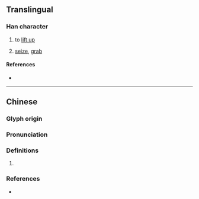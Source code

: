 {{character info/new}}
==Translingual==

===Han character===
{{Han char|rn=64|rad=手|as=08|sn=11|four=55027|canj=QQMB|ids=⿰扌青}}

# {{lb|zh|Cantonese}} to [[lift up]]
# [[seize]], [[grab]]

====References====
* {{Han ref|kx=0436.160|dkj=12239|dj=0786.020|hdz=31890.090|uh=6385|ud=25477|bh=D5A2|bd=54690}}

----

==Chinese==
{{zh-forms}}

===Glyph origin===
{{Han etym}}

===Pronunciation===
{{zh-pron
|m=qìng
|c=cing3
|mc=y
|oc=y
|cat=
}}

===Definitions===
{{zh-hanzi}}

# {{rfdef|zh}}

===References===
* {{R:twedu|C04251}}